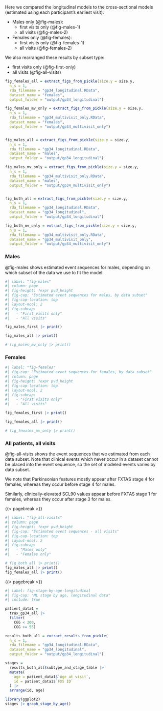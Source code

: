 Here we compared the longitudinal models to the cross-sectional models (estimated using each participant's earliest visit):

- Males only (@fig-males):
  * first visits only (@fig-males-1)
  * all visits (@fig-males-2)

- Females only (@fig-females):
  * first visits only (@fig-females-1)
  * all visits (@fig-females-2)

We also rearranged these results by subset type:

- first visits only (@fig-first-only)
- all visits (@fig-all-visits)


::: landscape

```r
fig_females_all = extract_figs_from_pickle(size.y = size.y,
  n_s = 1,
  rda_filename = "gp34_longitudinal.RData",
  dataset_name = "females",
  output_folder = "output/gp34_longitudinal")

fig_females_mv_only = extract_figs_from_pickle(size.y = size.y,
  n_s = 1,
  rda_filename = "gp34_multivisit_only.RData",
  dataset_name = "females",
  output_folder = "output/gp34_multivisit_only")


fig_males_all = extract_figs_from_pickle(size.y = size.y,
  n_s = 1,
  rda_filename = "gp34_longitudinal.RData",
  dataset_name = "males",
  output_folder = "output/gp34_longitudinal")

fig_males_mv_only = extract_figs_from_pickle(size.y = size.y,
  n_s = 1,
  rda_filename = "gp34_multivisit_only.RData",
  dataset_name = "males",
  output_folder = "output/gp34_multivisit_only")


fig_both_all = extract_figs_from_pickle(size.y = size.y,
  n_s = 1,
  rda_filename = "gp34_longitudinal.RData",
  dataset_name = "gp34_longitudinal",
  output_folder = "output/gp34_longitudinal")

fig_both_mv_only = extract_figs_from_pickle(size.y = size.y,
  n_s = 1,
  rda_filename = "gp34_multivisit_only.RData",
  dataset_name = "gp34_multivisit_only",
  output_folder = "output/gp34_multivisit_only")

```

### Males {.appendix}

@fig-males shows estimated event sequences for males, depending on which subset of the data we use to fit the model.

```r
#| label: "fig-males"
#| column: page
#| fig-height: !expr pvd_height
#| fig-cap: "Estimated event sequences for males, by data subset"
#| fig-cap-location: top
#| layout-ncol: 2
#| fig-subcap:
#|   - "First visits only"
#|   - "All visits" 

fig_males_first |> print()

fig_males_all |> print()

# fig_males_mv_only |> print()

```

### Females {.appendix}

```r
#| label: "fig-females"
#| fig-cap: "Estimated event sequences for females, by data subset"
#| column: page
#| fig-height: !expr pvd_height
#| fig-cap-location: top
#| layout-ncol: 2
#| fig-subcap:
#|   - "First visits only"
#|   - "All visits" 

fig_females_first |> print()

fig_females_all |> print()

# fig_females_mv_only |> print()

```

### All patients, all visits  {.appendix}

@fig-all-visits shows the event sequences that we estimated from each data subset. Note that clinical events which never occur in a dataset cannot be placed into the event sequence, so the set of modeled events varies by data subset.

We note that Parkinsonian features mostly appear after FXTAS stage 4 for females, whereas they occur before stage 4 for males.

Similarly, clinically-elevated SCL90 values appear before FXTAS stage 1 for females, whereas they occur after stage 3 for males.

{{< pagebreak >}}

```r
#| label: "fig-all-visits"
#| column: page
#| fig-height: !expr pvd_height
#| fig-cap: "Estimated event sequences - all visits"
#| fig-cap-location: top
#| layout-ncol: 2
#| fig-subcap:
#|   - "Males only" 
#|   - "Females only"

# fig_both_all |> print()
fig_males_all |> print()
fig_females_all |> print()

```

{{< pagebreak >}}

```r
#| label: fig-stage-by-age-longitudinal
#| fig-cap: "ML stage by age, longitudinal data"
#| include: true

patient_data1 = 
  trax_gp34_all |>
  filter(
    CGG < 200, 
    CGG >= 55)

results_both_all = extract_results_from_pickle(
  n_s = 1,
  rda_filename = "gp34_longitudinal.RData",
  dataset_name = "gp34_longitudinal",
  output_folder = "output/gp34_longitudinal")

stages = 
  results_both_all$subtype_and_stage_table |> 
  mutate(
    age = patient_data1$`Age at visit`,
    id = patient_data1$`FXS ID`
  ) |> 
  arrange(id, age)

library(ggplot2)
stages |> graph_stage_by_age()


```

:::

